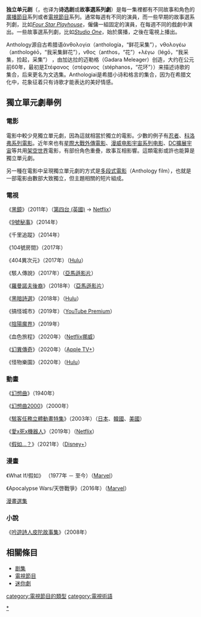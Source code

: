 {{multiple issues|
{{expand|time=2018-02-02T02:07:31+00:00}}
{{expert|time=2018-02-02T02:07:31+00:00}}
{{unreferenced|time=2018-02-02T02:07:31+00:00}}
}}
'''独立单元剧'''（{{lang-en|anthology series}}，也译为'''诗选剧'''或'''故事選系列劇'''）是每一集裡都有不同故事和角色的[[廣播節目|廣播節目]]系列或者[[電視節目|電視節目]]系列。通常每週有不同的演員，而一些早期的故事選系列劇，比如''[[Four_Star_Playhouse|Four Star Playhouse]]''，僱傭一組固定的演員，在每週不同的戲劇中演出。一些故事選系列劇，比如''[[Westinghouse_Studio_One|Studio One]]''，始於廣播，之後在電視上播出。

Anthology源自古希腊语ἀνθολογία（anthología，“鲜花采集”），νθολογέω（anthologéō，“我采集鲜花”），νθος（anthos，“花”）+λέγω（légō，“我采集，捡起，采集”） ，由加达拉的迈勒格（Gadara Meleager）创造，大约在公元前60年，最初是Στέφανος（στέφανος（stéphanos，“花环”））来描述诗歌的集合，后来更名为文选集。Anthologiai是希腊小诗和格言的集合，因为在希腊文化中，花象征着只有诗歌才能表达的美好情感。

== 獨立單元劇舉例 ==

=== 電影 ===
電影中較少見獨立單元劇，因為這就相當於獨立的電影。少數的例子有[[忍者_(電影)|忍者]]、[[科洛弗系列電影|科洛弗系列電影]]。近年來也有[[星際大戰電影列表#外傳電影|星際大戰外傳電影]]、[[漫威电影宇宙系列电影|漫威电影宇宙系列电影]]、[[DC擴展宇宙|DC擴展宇宙]]等共用[[架空世界|架空世界]]電影，有部份角色重疊，故事互相影響。這類電影或許也能算是獨立單元劇。

另一種在電影中呈現獨立單元劇的方式是[[多段式電影|多段式電影]]（Anthology film），也就是一部電影由數部大致獨立，但主題相關的短片組成。

=== 電視 ===
《[[黑鏡|黑鏡]]》（2011年）（[[第四台_(英國)|第四台 (英國)]] → [[Netflix|Netflix]]）

《[[9號秘事|9號秘事]]》（2014年）

《千里追蹤》（2014年）

《104號房間》（2017年）

《404異次元》（2017年）（[[Hulu|Hulu]]）

《駭人傳說》（2017年）（[[亞馬遜影片|亞馬遜影片]]）

《[[羅曼諾夫後裔|羅曼諾夫後裔]]》（2018年）（[[亞馬遜影片|亞馬遜影片]]）

《[[黑暗詩選|黑暗詩選]]》（2018年）（[[Hulu|Hulu]]）

《搞怪城市》（2019年）（[[YouTube_Premium|YouTube Premium]]）

《[[陰陽魔界_(2019年電視劇)|陰陽魔界]]》（2019年）

《血色旅程》（2020年）（[[Netflix|Netflix]][[挪威|挪威]]）

《[[幻異傳奇|幻異傳奇]]》（2020年）（[[Apple_TV+|Apple TV+]]）

《怪物樂園》（2020年）（[[Hulu|Hulu]]）

=== 動畫 ===
《[[幻想曲_(电影)|幻想曲]]》（1940年）

《[[幻想曲2000|幻想曲2000]]》（2000年）

《[[駭客任務立體動畫特集|駭客任務立體動畫特集]]》（2003年）（[[日本|日本]]、[[韓國|韓國]]、[[美國|美國]]）

《[[愛x死x機器人|愛x死x機器人]]》（2019年）（[[Netflix|Netflix]]）

《[[假如…？|假如…？]]》（2021年）（[[Disney+|Disney+]]）

=== 漫畫 ===

《What If/假如》 （1977年 － 至今）（[[Marvel|Marvel]]）

《Apocalypse Wars/天啓戰爭》（2016年）（[[Marvel|Marvel]]）

[[漫畫選集|漫畫選集]]

=== 小說 ===

《[[吟遊詩人皮陀故事集|吟遊詩人皮陀故事集]]》（2008年）

== 相關條目 ==
* [[剧集|剧集]]
* [[電視節目|電視節目]]
* [[迷你劇集|迷你劇]]

[[category:電視節目的類型|category:電視節目的類型]]
[[category:電視術語|category:電視術語]]
[[Category:單元劇|*]]